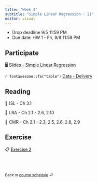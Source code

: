 ```yaml
---
title: "Week 3"
subtitle: "Simple Linear Regression - II"
editor: visual
---
```


::: callout-important
-   Drop deadline 9/5 11:59 PM
-   Due date: HW 1 - Fri, 9/8 11:59 PM
:::

## Participate

🖥️ [Slides - Simple Linear Regression](/slides/04-slr.html)

`r fontawesome::fa("table")`  [Data - Delivery](/slides/data/data-ex-3-1.csv)

## Reading

📖 ISL - Ch 3.1

📖 LRA - Ch 2.1 - 2.6, 2.10

📖 CMR - Ch 2.1 - 2.3, 2.5, 2.6, 2.8, 2.9

## Exercise

📋 [Exercise 2](/exercise/ex-2-slr.html)

<br><br>

::: {style="font-size: 0.875em;"}
Back to [course schedule](/ "Course schedule") ⏎
:::
